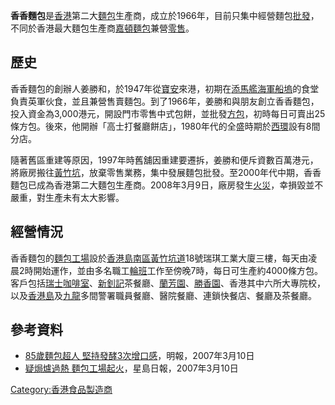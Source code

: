 '''香香麵包'''是[[香港|香港]]第二大[[麵包|麵包]]生產商，成立於1966年，目前只集中經營麵包[[批發|批發]]，不同於香港最大麵包生產商[[嘉頓麵包|嘉頓麵包]]兼營[[零售|零售]]。

==歷史==

香香麵包的創辦人姜勝和，於1947年從[[深圳|寶安]]來港，初期在[[添馬艦海軍船塢|添馬艦海軍船塢]]的食堂負責英軍伙食，並且兼營售賣麵包。到了1966年，姜勝和與朋友創立香香麵包，投入資金為3,000港元，開設門市零售中式包餅，並批發[[方包|方包]]，初時每日可賣出25條方包。後來，他開辦「高士打餐廳餅店」，1980年代的全盛時期於[[西環|西環]]設有8間分店。

隨著舊區重建等原因，1997年時舊舖因重建要遷拆，姜勝和便斥資數百萬港元，將廠房搬往[[黃竹坑|黃竹坑]]，放棄零售業務，集中發展麵包批發。至2000年代中期，香香麵包已成為香港第二大麵包生產商。2008年3月9日，廠房發生[[火災|火災]]，幸損毀並不嚴重，對生產未有太大影響。

==經營情況==

香香麵包的[[麵包工場|麵包工場]]設於[[香港島|香港島]][[南區_(香港)|南區]][[黃竹坑道|黃竹坑道]]18號瑞琪工業大廈三樓，每天由凌晨2時開始運作，並由多名職工[[輪班|輪班]]工作至傍晚7時，每日可生產約4000條方包。客戶包括[[瑞士咖啡室|瑞士咖啡室]]、[[新釗記|新釗記]]茶餐廳、[[蘭芳園|蘭芳園]]、[[勝香園|勝香園]]、香港其中六所大專院校，以及[[香港島|香港島]]及[[九龍|九龍]]多間警署職員餐廳、醫院餐廳、連鎖快餐店、餐廳及茶餐廳。

==參考資料==
*[http://hk.news.yahoo.com/080309/12/2q89e.html 85歲麵包超人 堅持發酵3次增口感]，明報，2007年3月10日
*[http://hk.news.yahoo.com/080309/60/2q8jn.html 疑焗爐過熱 麵包工場起火]，星島日報，2007年3月10日

[[Category:香港食品製造商|Category:香港食品製造商]]